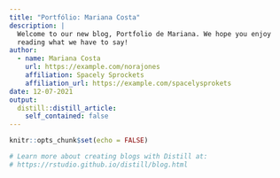 ```yaml
---
title: "Portfólio: Mariana Costa"
description: |
  Welcome to our new blog, Portfolio de Mariana. We hope you enjoy 
  reading what we have to say!
author:
  - name: Mariana Costa 
    url: https://example.com/norajones
    affiliation: Spacely Sprockets
    affiliation_url: https://example.com/spacelysprokets
date: 12-07-2021
output:
  distill::distill_article:
    self_contained: false
---
```


```r
knitr::opts_chunk$set(echo = FALSE)

# Learn more about creating blogs with Distill at:
# https://rstudio.github.io/distill/blog.html

```



